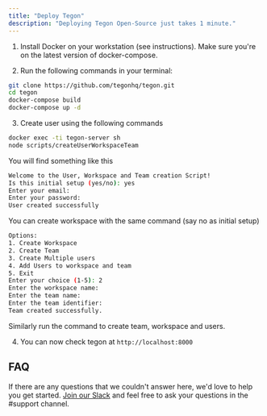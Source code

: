 ```yaml
---
title: "Deploy Tegon"
description: "Deploying Tegon Open-Source just takes 1 minute."
---
```


1. Install Docker on your workstation (see instructions). Make sure you're on the latest version of docker-compose.

2. Run the following commands in your terminal:

```bash
git clone https://github.com/tegonhq/tegon.git
cd tegon
docker-compose build
docker-compose up -d
```

3. Create user using the following commands

```bash
docker exec -ti tegon-server sh
node scripts/createUserWorkspaceTeam
```

You will find something like this

```bash
Welcome to the User, Workspace and Team creation Script!
Is this initial setup (yes/no): yes
Enter your email:
Enter your password:
User created successfully
```

You can create workspace with the same command (say no as initial setup)

```bash
Options:
1. Create Workspace
2. Create Team
3. Create Multiple users
4. Add Users to workspace and team
5. Exit
Enter your choice (1-5): 2
Enter the workspace name:
Enter the team name:
Enter the team identifier:
Team created successfully.
```

Similarly run the command to create team, workspace and users.

4. You can now check tegon at `http://localhost:8000`

## FAQ

If there are any questions that we couldn't answer here, we'd love to help you get started. [Join our Slack](https://join.slack.com/t/tegoncommunity/shared_invite/zt-2i1e781ip-zwauijRV9TRtRKoJi3tqng) and feel free to ask your questions in the #support channel.
